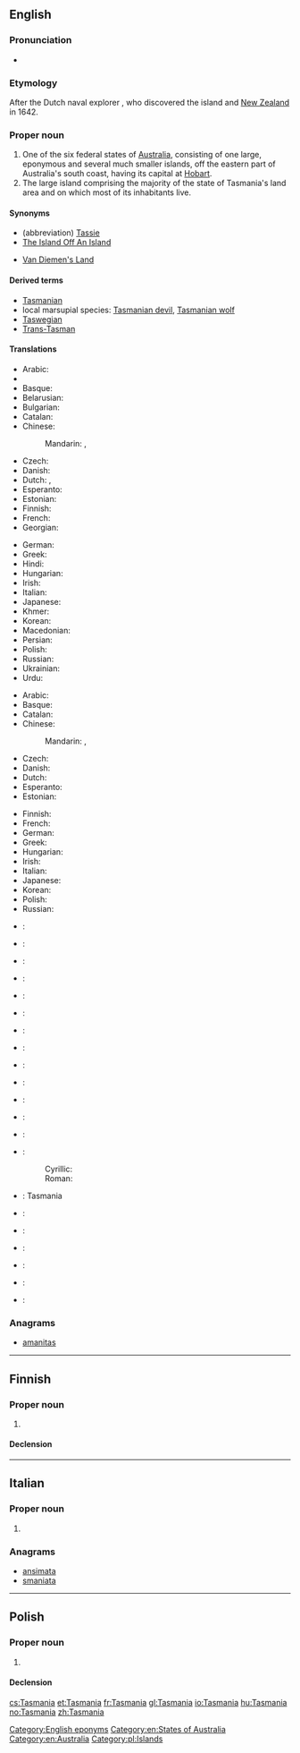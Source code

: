 ==English==
{{wikipedia|Tasmania}}

===Pronunciation===
* {{rhymes|eɪniə}}

===Etymology===
After the Dutch naval explorer {{w|Abel Tasman}}, who discovered the island and [[New Zealand]] in 1642.

===Proper noun===
{{en-proper noun}}

# One of the six federal states of [[Australia]], consisting of one large, eponymous and several much smaller islands, off the eastern part of Australia's south coast, having its capital at [[Hobart]].
# The large island comprising the majority of the state of Tasmania's land area and on which most of its inhabitants live.

====Synonyms====
* (abbreviation) [[Tassie]] {{qualifier|colloquial}}
* [[The Island Off An Island]] {{qualifier|colloquial}}
* {{qualifier|older}} [[Van Diemen's Land]]

====Derived terms====
* [[Tasmanian]]
* local marsupial species: [[Tasmanian devil]], [[Tasmanian wolf]]
* [[Taswegian]] {{qualifier|colloquial}}
* [[Trans-Tasman]] {{qualifier|colloquial}}

====Translations====
{{trans-top|Australian state}}
* Arabic: {{t-|ar|تاسمانيا|f|tr=tasmaaniya}}
* {{trreq|Armenian}}
* Basque: {{t-|eu|Tasmania|xs=Basque}}
* Belarusian: {{t-|be|Тасманія|f|tr=Tasmánija|sc=Cyrl}}
* Bulgarian: {{t-|bg|Тасмания|f|tr=Tasmánija|sc=Cyrl}}
* Catalan: {{t-|ca|Tasmània|f}}
* Chinese:
*: Mandarin: {{t-|cmn|塔斯馬尼亞|sc=Hani}}, {{t-|cmn|塔斯马尼亚|tr=Tǎsīmǎníyà|sc=Hani}}
* Czech: {{t-|cs|Tasmánie|f}}
* Danish: {{t-|da|Tasmanien}}
* Dutch: {{t+|nl|Tasmanië}}, {{t-|nl|Tasmania}}
* Esperanto: {{t-|eo|Tasmanio|xs=Esperanto}}
* Estonian: {{t-|et|Tasmaania}}
* Finnish: {{t-|fi|Tasmania}}
* French: {{t+|fr|Tasmanie}}
* Georgian: {{t-|ka|ტასმანია|tr=tasmania|sc=Geor}}
{{trans-mid}}
* German: {{t-|de|Tasmanien|n}}
* Greek: {{t-|el|Τασμανία|f|tr=Tasmanía}}
* Hindi: {{t-|hi|तस्मानिया|m|tr=tasmāniyā|sc=Deva}}
* Hungarian: {{t+|hu|Tasmania}}
* Irish: {{t-|ga|Tasmáin|f|alt=an Tasmáin|xs=Irish}}
* Italian: {{t-|it|Tasmania}}
* Japanese: {{t-|ja|タスマニア|tr=Tasumania}}
* Khmer: {{t-|km|តាស្មានី|sc=Khmr}}
* Korean: {{t-|ko|태즈메이니아|tr=Taejeumeinia|sc=Kore}}
* Macedonian: {{t-|mk|Тасманија|f|tr=Tasmánija}}
* Persian: {{t-|fa|تاسمانی|tr=Tâsmâni|sc=fa-Arab}}
* Polish: {{t-|pl|Tasmania|f}}
* Russian: {{t-|ru|Тасмания|f|tr=Tasmánija}}
* Ukrainian: {{t-|uk|Тасманія|f|tr=Tasmánija|sc=Cyrl}}
* Urdu: {{t-|ur|تسمانیا|m|tr=tasmāniyā|sc=ur-Arab}}
{{trans-bottom}}

{{trans-top|island comprising majority of state}}
* Arabic: {{t-|ar|تاسمانيا|f|tr=tasmaaniya}}
* Basque: {{t-|eu|Tasmania|xs=Basque}}
* Catalan: {{t-|ca|Tasmània|f}}
* Chinese:
*: Mandarin: {{t-|cmn|塔斯馬尼亞|alt=塔斯馬尼亞（島）|sc=Hani}}, {{t-|cmn|塔斯马尼亚|alt=塔斯馬尼亞（岛）|tr=Tǎsīmǎníyà [dǎo]|sc=Hani}}
* Czech: {{t-|cs|Tasmánie|f}}
* Danish: {{t-|da|Tasmanien}}
* Dutch: {{t+|nl|Tasmanië}}
* Esperanto: {{t-|eo|Tasmanio|xs=Esperanto}}
* Estonian: {{t-|et|Tasmaania}}
{{trans-mid}}
* Finnish: {{t-|fi|Tasmania}}
* French: {{t+|fr|Tasmanie}}
* German: {{t-|de|Tasmanien|n}}
* Greek: {{t-|el|Τασμανία|f|tr=Tasmanía}}
* Hungarian: {{t+|hu|Tasmania}}
* Irish: {{t-|ga|Tasmáin|f|alt=an Tasmáin|xs=Irish}}
* Italian: {{t-|it|Tasmania}}
* Japanese: {{t-|ja|タスマニア|tr=Tasumania}}
* Korean: {{t-|ko|태즈메이니아|tr=Taejeumeinia|sc=Kore}}
* Polish: {{t-|pl|Tasmania|f}}
* Russian: {{t-|ru|Тасмания|f|tr=Tasmánija}}
{{trans-bottom}}

{{checktrans-top}}
* {{ttbc|bg}}: {{t-|bg|Тасмания}}
* {{ttbc|gl}}: {{t+|gl|Tasmania|xs=Galician}}
* {{ttbc|ka}}: {{t-|ka|ტასმანია|sc=Georg}}
* {{ttbc|is}}: {{t-|is|Tasmanía}}
* {{ttbc|io}}: {{t+|io|Tasmania}}
* {{ttbc|id}}: {{t-|id|Tasmania}}
* {{ttbc|ia}}: {{t-|ia|Tasmania}}
* {{ttbc|lt}}: {{t-|lt|Tasmanija}}
* {{ttbc|lb}}: {{t-|lb|Tasmanien}}
{{trans-mid}}
* {{ttbc|no}}: {{t+|no|Tasmania}}
* {{ttbc|nn}}: {{t-|nn|Tasmania|xs=Norwegian Nynorsk}}
* {{ttbc|fa}}: {{t-|fa|تاسمانی|sc=fa-Arab}}
* {{ttbc|pt}}: {{t-|pt|Tasmânia}}
* {{ttbc|sh}}:
*: Cyrillic: {{t-|sh|Тасманија|f|sc=Cyrl}}
*: Roman: {{t-|sh|Tasmanija|f}}
* {{ttbc|scn}}: Tasmania
* {{ttbc|sk}}: {{t-|sk|Tasmánia}}
* {{ttbc|sl}}: {{t-|sl|Tasmanija}}
* {{ttbc|es}}: {{t-|es|Tasmania}}
* {{ttbc|sv}}: {{t+|sv|Tasmanien}}
* {{ttbc|ta}}: {{t-|ta|தாஸ்மானியா|sc=Taml}}
* {{ttbc|th}}: {{t-|th|รัฐแทสเมเนีย|sc=Thai}}
{{trans-bottom}}

===Anagrams===
* [[amanitas#English|amanitas]]

[[Category:English eponyms]]
[[Category:en:States of Australia]]
[[Category:en:Australia]]

----

==Finnish==

===Proper noun===
{{fi-proper noun}}

# {{l|en|Tasmania}}

====Declension====
{{fi-decl-kulkija|Tasmani|nopl=1}}

----

==Italian==

===Proper noun===
{{it-proper noun|g=f}}

# {{l|en|Tasmania}}

===Anagrams===
* [[ansimata#Italian|ansimata]]
* [[smaniata#Italian|smaniata]]

----

==Polish==
{{wikipedia|lang=pl}}

===Proper noun===
{{head|pl|proper noun|g=f}}

# {{l|en|Tasmania}}

====Declension====
{{pl-decl-noun-sing|Tasmania|Tasmanii|Tasmanii|Tasmanię|Tasmanią|Tasmanii|Tasmanio}}

[[Category:pl:Islands]]

[[cs:Tasmania]]
[[et:Tasmania]]
[[fr:Tasmania]]
[[gl:Tasmania]]
[[io:Tasmania]]
[[hu:Tasmania]]
[[no:Tasmania]]
[[zh:Tasmania]]